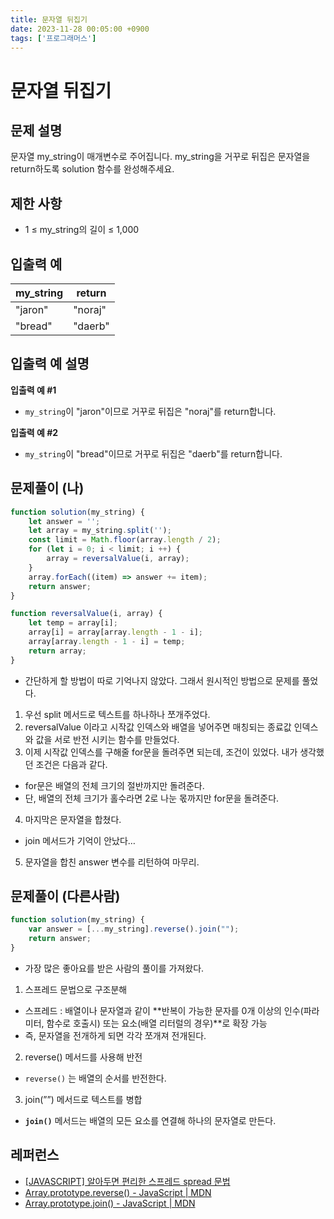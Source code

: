 ```yaml
---
title: 문자열 뒤집기
date: 2023-11-28 00:05:00 +0900
tags: ['프로그래머스']
---
```


# 문자열 뒤집기

## 문제 설명

문자열 my_string이 매개변수로 주어집니다. my_string을 거꾸로 뒤집은 문자열을 return하도록 solution 함수를 완성해주세요.

## 제한 사항

- 1 ≤ my_string의 길이 ≤ 1,000

## 입출력 예

| my_string | return |
| --- | --- |
| "jaron" | "noraj" |
| "bread" | "daerb" |

## 입출력 예 설명

**입출력 예 #1**

- `my_string`이 "jaron"이므로 거꾸로 뒤집은 "noraj"를 return합니다.

**입출력 예 #2**

- `my_string`이 "bread"이므로 거꾸로 뒤집은 "daerb"를 return합니다.

## 문제풀이 (나)

```jsx
function solution(my_string) {
    let answer = '';
    let array = my_string.split('');
    const limit = Math.floor(array.length / 2);
    for (let i = 0; i < limit; i ++) {
        array = reversalValue(i, array);
    }
    array.forEach((item) => answer += item);
    return answer;
}

function reversalValue(i, array) {
    let temp = array[i];
    array[i] = array[array.length - 1 - i];
    array[array.length - 1 - i] = temp;
    return array;
}
```

- 간단하게 할 방법이 따로 기억나지 않았다. 그래서 원시적인 방법으로 문제를 풀었다.
1. 우선 split 메서드로 텍스트를 하나하나 쪼개주었다.
2. reversalValue 이라고 시작값 인덱스와 배열을 넣어주면 매칭되는 종료값 인덱스와 값을 서로 반전 시키는 함수를 만들었다.
3. 이제 시작값 인덱스를 구해줄 for문을 돌려주면 되는데, 조건이 있었다. 내가 생각했던 조건은 다음과 같다.
 - for문은 배열의 전체 크기의 절반까지만 돌려준다.
 - 단, 배열의 전체 크기가 홀수라면 2로 나눈 몫까지만 for문을 돌려준다.
4. 마지막은 문자열을 합쳤다.
 - join 메서드가 기억이 안났다…
5. 문자열을 합친 answer 변수를 리턴하여 마무리.

## 문제풀이 (다른사람)

```jsx
function solution(my_string) {
    var answer = [...my_string].reverse().join("");
    return answer;
}
```

- 가장 많은 좋아요를 받은 사람의 풀이를 가져왔다.
1. 스프레드 문법으로 구조분해
 - 스프레드 : 배열이나 문자열과 같이 **반복이 가능한 문자를 0개 이상의 인수(파라미터, 함수로 호출시) 또는 요소(배열 리터럴의 경우)**로 확장 가능
 - 즉, 문자열을 전개하게 되면 각각 쪼개져 전개된다.
2. reverse() 메서드를 사용해 반전
 - `reverse()` 는 배열의 순서를 반전한다.
3. join(””) 메서드로 텍스트를 병합
 - **`join()`** 메서드는 배열의 모든 요소를 연결해 하나의 문자열로 만든다.

## 레퍼런스
- [[JAVASCRIPT] 알아두면 편리한 스프레드 spread 문법](https://cross-the-line.tistory.com/22)
- [Array.prototype.reverse() - JavaScript | MDN](https://developer.mozilla.org/ko/docs/Web/JavaScript/Reference/Global_Objects/Array/reverse)
- [Array.prototype.join() - JavaScript | MDN](https://developer.mozilla.org/ko/docs/Web/JavaScript/Reference/Global_Objects/Array/join)